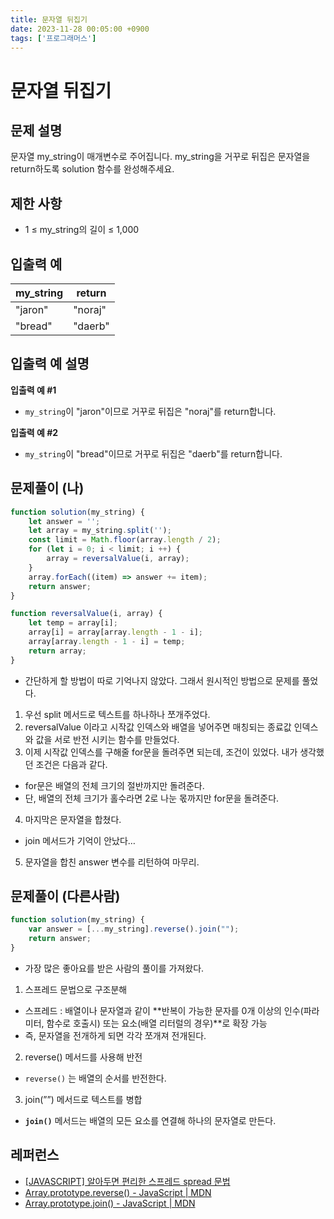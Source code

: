 ```yaml
---
title: 문자열 뒤집기
date: 2023-11-28 00:05:00 +0900
tags: ['프로그래머스']
---
```


# 문자열 뒤집기

## 문제 설명

문자열 my_string이 매개변수로 주어집니다. my_string을 거꾸로 뒤집은 문자열을 return하도록 solution 함수를 완성해주세요.

## 제한 사항

- 1 ≤ my_string의 길이 ≤ 1,000

## 입출력 예

| my_string | return |
| --- | --- |
| "jaron" | "noraj" |
| "bread" | "daerb" |

## 입출력 예 설명

**입출력 예 #1**

- `my_string`이 "jaron"이므로 거꾸로 뒤집은 "noraj"를 return합니다.

**입출력 예 #2**

- `my_string`이 "bread"이므로 거꾸로 뒤집은 "daerb"를 return합니다.

## 문제풀이 (나)

```jsx
function solution(my_string) {
    let answer = '';
    let array = my_string.split('');
    const limit = Math.floor(array.length / 2);
    for (let i = 0; i < limit; i ++) {
        array = reversalValue(i, array);
    }
    array.forEach((item) => answer += item);
    return answer;
}

function reversalValue(i, array) {
    let temp = array[i];
    array[i] = array[array.length - 1 - i];
    array[array.length - 1 - i] = temp;
    return array;
}
```

- 간단하게 할 방법이 따로 기억나지 않았다. 그래서 원시적인 방법으로 문제를 풀었다.
1. 우선 split 메서드로 텍스트를 하나하나 쪼개주었다.
2. reversalValue 이라고 시작값 인덱스와 배열을 넣어주면 매칭되는 종료값 인덱스와 값을 서로 반전 시키는 함수를 만들었다.
3. 이제 시작값 인덱스를 구해줄 for문을 돌려주면 되는데, 조건이 있었다. 내가 생각했던 조건은 다음과 같다.
 - for문은 배열의 전체 크기의 절반까지만 돌려준다.
 - 단, 배열의 전체 크기가 홀수라면 2로 나눈 몫까지만 for문을 돌려준다.
4. 마지막은 문자열을 합쳤다.
 - join 메서드가 기억이 안났다…
5. 문자열을 합친 answer 변수를 리턴하여 마무리.

## 문제풀이 (다른사람)

```jsx
function solution(my_string) {
    var answer = [...my_string].reverse().join("");
    return answer;
}
```

- 가장 많은 좋아요를 받은 사람의 풀이를 가져왔다.
1. 스프레드 문법으로 구조분해
 - 스프레드 : 배열이나 문자열과 같이 **반복이 가능한 문자를 0개 이상의 인수(파라미터, 함수로 호출시) 또는 요소(배열 리터럴의 경우)**로 확장 가능
 - 즉, 문자열을 전개하게 되면 각각 쪼개져 전개된다.
2. reverse() 메서드를 사용해 반전
 - `reverse()` 는 배열의 순서를 반전한다.
3. join(””) 메서드로 텍스트를 병합
 - **`join()`** 메서드는 배열의 모든 요소를 연결해 하나의 문자열로 만든다.

## 레퍼런스
- [[JAVASCRIPT] 알아두면 편리한 스프레드 spread 문법](https://cross-the-line.tistory.com/22)
- [Array.prototype.reverse() - JavaScript | MDN](https://developer.mozilla.org/ko/docs/Web/JavaScript/Reference/Global_Objects/Array/reverse)
- [Array.prototype.join() - JavaScript | MDN](https://developer.mozilla.org/ko/docs/Web/JavaScript/Reference/Global_Objects/Array/join)